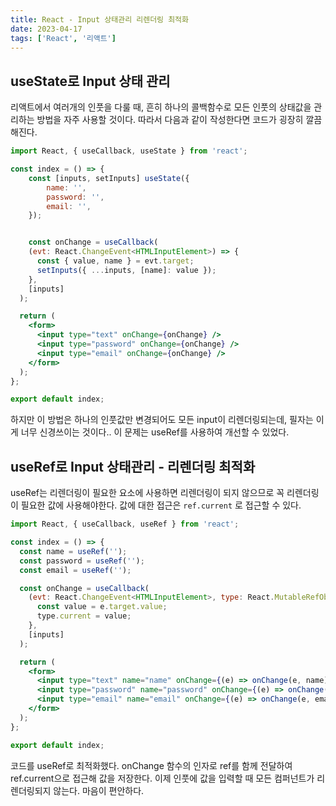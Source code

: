 ```yaml
---
title: React - Input 상태관리 리렌더링 최적화
date: 2023-04-17
tags: ['React', '리액트']
---
```


## useState로 Input 상태 관리

리액트에서 여러개의 인풋을 다룰 때, 흔히 하나의 콜백함수로 모든 인풋의 상태값을 관리하는 방법을 자주 사용할 것이다.
따라서 다음과 같이 작성한다면 코드가 굉장히 깔끔해진다.

```jsx
import React, { useCallback, useState } from 'react';

const index = () => {
	const [inputs, setInputs] useState({
		name: '',
		password: '',
		email: '',
	});


	const onChange = useCallback(
    (evt: React.ChangeEvent<HTMLInputElement>) => {
      const { value, name } = evt.target;
      setInputs({ ...inputs, [name]: value });
    },
    [inputs]
  );

  return (
    <form>
      <input type="text" onChange={onChange} />
      <input type="password" onChange={onChange} />
      <input type="email" onChange={onChange} />
    </form>
  );
};

export default index;
```

하지만 이 방법은 하나의 인풋값만 변경되어도 모든 input이 리렌더링되는데, 필자는 이게 너무 신경쓰이는 것이다..
이 문제는 useRef를 사용하여 개선할 수 있었다.

## useRef로 Input 상태관리 - 리렌더링 최적화

useRef는 리렌더링이 필요한 요소에 사용하면 리렌더링이 되지 않으므로 꼭 리렌더링이 필요한 값에 사용해야한다.
값에 대한 접근은 `ref.current` 로 접근할 수 있다.

```jsx
import React, { useCallback, useRef } from 'react';

const index = () => {
  const name = useRef('');
  const password = useRef('');
  const email = useRef('');

  const onChange = useCallback(
    (evt: React.ChangeEvent<HTMLInputElement>, type: React.MutableRefObject<string>) => {
      const value = e.target.value;
      type.current = value;
    },
    [inputs]
  );

  return (
    <form>
      <input type="text" name="name" onChange={(e) => onChange(e, name)} />
      <input type="password" name="password" onChange={(e) => onChange(e, password)} />
      <input type="email" name="email" onChange={(e) => onChange(e, email)} />
    </form>
  );
};

export default index;
```

코드를 useRef로 최적화했다. onChange 함수의 인자로 ref를 함께 전달하여 ref.current으로 접근해 값을 저장한다.
이제 인풋에 값을 입력할 때 모든 컴퍼넌트가 리렌더링되지 않는다. 마음이 편안하다.
